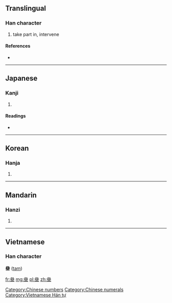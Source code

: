 {{also|叁|參}}
==Translingual==

===Han character===
{{Han char|rn=28|rad=厶|as=09|sn=11|four=|canj=戈戈戈一 (IIIM)}}

# take part in, intervene

====References====
* {{Han ref|kx=0164.301|dkj=03089|hdz=10387.210|uh=53C4|ud=21444}}

[[Category:Chinese numbers]]
[[Category:Chinese numerals]]

----

==Japanese==

===Kanji===
{{ja-kanji|grade=|rs=厶09}}

# {{defn|lang=ja|sort=厶09}}

====Readings====
* {{ja-readings|on=[[さん]] (san), [[しん]] (shin)|kun=[[まいる]] (mairu), [[みつ]] (mitsu), [[まじわる]] (majiwaru)}}

----

==Korean==

===Hanja===
{{ko-hanja|hangeul=[[참]], [[삼]]|rv=cham, sam|mr=ch'am, sam}}

# {{defn|lang=ko|sort=厶09}}

----

==Mandarin==

===Hanzi===
{{cmn-hanzi|sim=叁|pin=[[cān]] ([[can1]]), [[càn]] ([[can4]]), [[cēn]] ([[cen1]]), [[sān]] ([[san1]]), [[sǎn]] ([[san3]]), [[shēn]] ([[shen1]])|wg=ts'an<sup>1</sup>, ts'an<sup>4</sup>, ts'en<sup>1</sup>, san<sup>1</sup>, san<sup>3</sup>, shen<sup>1</sup>}}
# {{defn|lang=cmn|sort=厶09}}

----

==Vietnamese==
===Han character===
'''叄''' ([[tam]])

[[Category:Vietnamese Hán tự]]

[[fr:叄]]
[[mg:叄]]
[[pl:叄]]
[[zh:叄]]